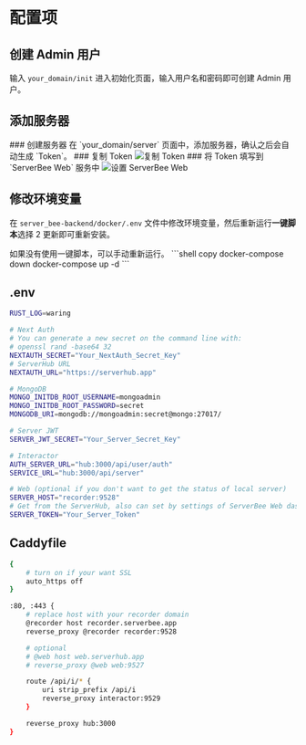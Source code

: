 
# 配置项

## 创建 Admin 用户
输入 `your_domain/init` 进入初始化页面，输入用户名和密码即可创建 Admin 用户。

## 添加服务器

<Steps>
    ### 创建服务器
    在 `your_domain/server` 页面中，添加服务器，确认之后会自动生成 `Token`。
    ### 复制 Token
    <Image src="/create-server.png" alt="复制 Token" width={1000} height={1000} />
    ### 将 Token 填写到 `ServerBee Web` 服务中
    <Image src="/set-server.png" alt="设置 ServerBee Web" width={1000} height={1000} />
</Steps>

## 修改环境变量
在 `server_bee-backend/docker/.env` 文件中修改环境变量，然后重新运行**一键脚本**选择 2 更新即可重新安装。

<Callout type="info">
    如果没有使用一键脚本，可以手动重新运行。
    ```shell copy
    docker-compose down
    docker-compose up -d
    ```
</Callout>

## .env
```bash
RUST_LOG=waring

# Next Auth
# You can generate a new secret on the command line with:
# openssl rand -base64 32
NEXTAUTH_SECRET="Your_NextAuth_Secret_Key"
# ServerHub URL
NEXTAUTH_URL="https://serverhub.app"

# MongoDB
MONGO_INITDB_ROOT_USERNAME=mongoadmin
MONGO_INITDB_ROOT_PASSWORD=secret
MONGODB_URI=mongodb://mongoadmin:secret@mongo:27017/

# Server JWT
SERVER_JWT_SECRET="Your_Server_Secret_Key"

# Interactor
AUTH_SERVER_URL="hub:3000/api/user/auth"
SERVICE_URL="hub:3000/api/server"

# Web (optional if you don't want to get the status of local server)
SERVER_HOST="recorder:9528"
# Get from the ServerHub, also can set by settings of ServerBee Web dashboard
SERVER_TOKEN="Your_Server_Token"

```

## Caddyfile
```bash
{
    # turn on if your want SSL
    auto_https off
}

:80, :443 {
    # replace host with your recorder domain
    @recorder host recorder.serverbee.app
    reverse_proxy @recorder recorder:9528

    # optional
    # @web host web.serverhub.app
    # reverse_proxy @web web:9527

    route /api/i/* {
        uri strip_prefix /api/i
        reverse_proxy interactor:9529
    }

    reverse_proxy hub:3000
}

```
